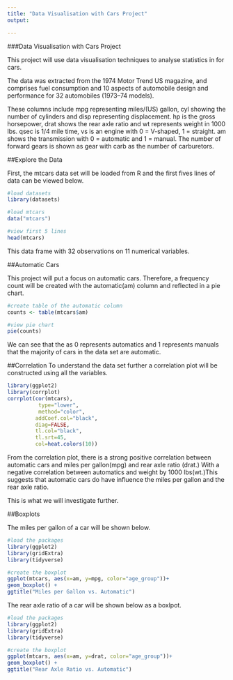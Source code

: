 ---
title: "Data Visualisation with Cars Project"
output:

---

###Data Visualisation with Cars Project

This project will use data visualisation techniques to analyse statistics in for cars. 

The data was extracted from the 1974 Motor Trend US magazine, and comprises fuel consumption and 10 aspects of automobile design and performance for 32 automobiles (1973–74 models). 

These columns include mpg representing miles/(US) gallon, cyl showing the	number of cylinders
and disp representing	displacement.	hp is the gross horsepower, drat	shows the rear axle ratio
and wt represents	weight in 1000 lbs. qsec is	1/4 mile time, vs	is an engine with 0 = V-shaped, 1 = straight.	am shows the transmission with 0 = automatic and 1 = manual. The number of forward gears is shown as gear with carb as the	number of carburetors.

##Explore the Data

First, the mtcars data set will be loaded from R and the first fives lines of data can be viewed below.

```{r}
#load datasets
library(datasets)

#load mtcars
data("mtcars")

#view first 5 lines
head(mtcars)

```

This data frame with 32 observations on 11 numerical variables.

##Automatic Cars

This project will put a focus on automatic cars. Therefore, a frequency count will be created with the automatic(am) column and reflected in a pie chart.
```{r}

#create table of the automatic column
counts <- table(mtcars$am)

#view pie chart
pie(counts)
```
We can see that the as 0 represents automatics and 1 represents manuals that the majority of cars in the data set are automatic.

##Correlation
To understand the data set further a correlation plot will be constructed using all the variables. 

```{r}
library(ggplot2)
library(corrplot)
corrplot(cor(mtcars),
          type="lower", 
          method="color", 
         addCoef.col="black", 
         diag=FALSE, 
         tl.col="black",
         tl.srt=45, 
         col=heat.colors(10))
```

From the correlation plot, there is a strong positive correlation between automatic cars and miles per gallon(mpg) and rear axle ratio (drat.) With a negative correlation between automatics and weight by 1000 lbs(wt.)This suggests that automatic cars do have influence the miles per gallon and the rear axle ratio. 

This is what we will investigate further. 

##Boxplots

The miles per gallon of a car will be shown below. 

```{r}
#load the packages
library(ggplot2)
library(gridExtra)
library(tidyverse)

#create the boxplot
ggplot(mtcars, aes(x=am, y=mpg, color="age_group"))+
geom_boxplot() +
ggtitle("Miles per Gallon vs. Automatic")


```
The rear axle ratio of a car will be shown below as a boxlpot. 

```{r}
#load the packages
library(ggplot2)
library(gridExtra)
library(tidyverse)

#create the boxplot
ggplot(mtcars, aes(x=am, y=drat, color="age_group"))+
geom_boxplot() +
ggtitle("Rear Axle Ratio vs. Automatic")

```


